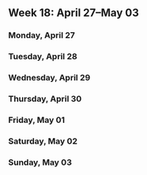 Week 18: April 27–May 03
------------------------

### Monday, April 27

<!-- Monday -->

### Tuesday, April 28

<!-- Tuesday -->

### Wednesday, April 29

<!-- Wednesday -->

### Thursday, April 30

<!-- Thursday -->

### Friday, May 01

<!-- Friday -->

### Saturday, May 02

<!-- Saturday -->

### Sunday, May 03

<!-- Sunday -->
